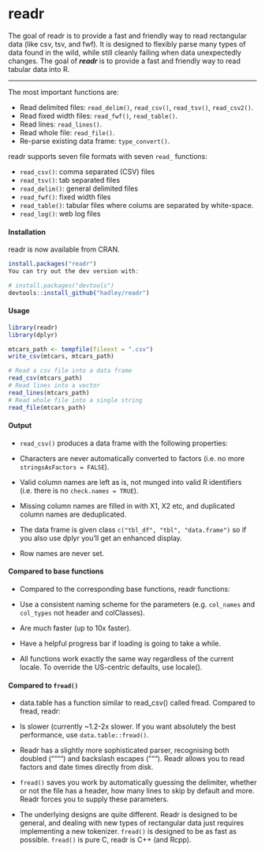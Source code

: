
readr
======================================

The goal of readr is to provide a fast and friendly way to read rectangular data (like csv, tsv, and fwf). It is designed to flexibly parse many types of data found in the wild, while still cleanly failing when data unexpectedly changes. 
The goal of ***readr*** is to provide a fast and friendly way to read tabular data into R.  

<hr>

The most important functions are:

- Read delimited files: `read_delim()`, `read_csv()`, `read_tsv()`, `read_csv2()`.
- Read fixed width files: `read_fwf()`, `read_table()`.
- Read lines: `read_lines()`.
- Read whole file: `read_file()`.
- Re-parse existing data frame: `type_convert()`.


readr supports seven file formats with seven `read_` functions:

- `read_csv()`: comma separated (CSV) files
- `read_tsv()`: tab separated files
- `read_delim()`: general delimited files
- `read_fwf()`: fixed width files
- `read_table()`: tabular files where colums are separated by white-space.
- `read_log()`: web log files

#### Installation

readr is now available from CRAN.

```r
install.packages("readr")
You can try out the dev version with:

# install.packages("devtools")
devtools::install_github("hadley/readr")
```
#### Usage

```r
library(readr)
library(dplyr)

mtcars_path <- tempfile(fileext = ".csv")
write_csv(mtcars, mtcars_path)

# Read a csv file into a data frame
read_csv(mtcars_path)
# Read lines into a vector
read_lines(mtcars_path)
# Read whole file into a single string
read_file(mtcars_path)
```

#### Output

- `read_csv()` produces a data frame with the following properties:

- Characters are never automatically converted to factors (i.e. no more `stringsAsFactors = FALSE`).

- Valid column names are left as is, not munged into valid R identifiers (i.e. there is no `check.names = TRUE`). 

- Missing column names are filled in with X1, X2 etc, and duplicated column names are deduplicated.

- The data frame is given class `c("tbl_df", "tbl", "data.frame")` so if you also use dplyr you'll get an enhanced display.

- Row names are never set.

#### Compared to base functions

- Compared to the corresponding base functions, readr functions:

- Use a consistent naming scheme for the parameters (e.g. `col_names` and `col_types` not header and colClasses).

- Are much faster (up to 10x faster).

- Have a helpful progress bar if loading is going to take a while.

- All functions work exactly the same way regardless of the current locale. To override the US-centric defaults, use locale().

#### Compared to `fread()`

- data.table has a function similar to read_csv() called fread. Compared to fread, readr:

- Is slower (currently ~1.2-2x slower. If you want absolutely the best performance, use `data.table::fread()`.

- Readr has a slightly more sophisticated parser, recognising both doubled ("""") and backslash escapes ("""). Readr allows you to read factors and date times directly from disk.

- `fread()` saves you work by automatically guessing the delimiter, whether or not the file has a header, how many lines to skip by default and more. Readr forces you to supply these parameters.

- The underlying designs are quite different. Readr is designed to be general, and dealing with new types of rectangular data just requires implementing a new tokenizer. `fread()` is designed to be as fast as possible. `fread()` is pure C, readr is C++ (and Rcpp).
